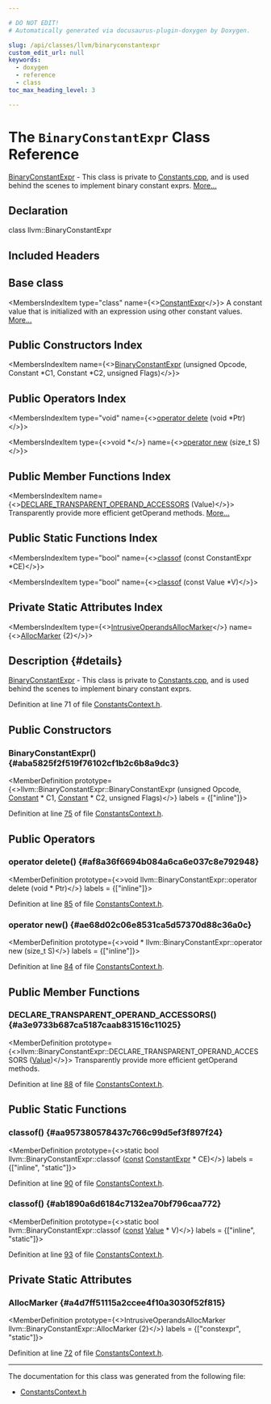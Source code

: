 ```yaml
---

# DO NOT EDIT!
# Automatically generated via docusaurus-plugin-doxygen by Doxygen.

slug: /api/classes/llvm/binaryconstantexpr
custom_edit_url: null
keywords:
  - doxygen
  - reference
  - class
toc_max_heading_level: 3

---
```





# The `BinaryConstantExpr` Class Reference

<DoxygenPage pluginConfig={pluginConfig}>

<a href="/docs/api/classes/llvm/binaryconstantexpr">BinaryConstantExpr</a> - This class is private to <a href="/docs/api/files/lib/lib/ir/constants-cpp">Constants.cpp</a>, and is used behind the scenes to implement binary constant exprs. <a href="#details">More...</a>

## Declaration

<CodeBlock>class llvm::BinaryConstantExpr</CodeBlock>

## Included Headers

<IncludesList>
<IncludesListItem
  filePath="IR/ConstantsContext.h"
  permalink="/docs/api/files/lib/lib/ir/constantscontext-h"
  isLocal="true" />
</IncludesList>

## Base class

<MembersIndex>

<MembersIndexItem
  type="class"
  name={<><a href="/docs/api/classes/llvm/constantexpr">ConstantExpr</a></>}>
A constant value that is initialized with an expression using other constant values. <a href="/docs/api/classes/llvm/constantexpr/#details">More...</a>
</MembersIndexItem>

</MembersIndex>

## Public Constructors Index

<MembersIndex>

<MembersIndexItem
  name={<><a href="#aba5825f2f519f76102cf1b2c6b8a9dc3">BinaryConstantExpr</a> (unsigned Opcode, Constant &#42;C1, Constant &#42;C2, unsigned Flags)</>}>
</MembersIndexItem>

</MembersIndex>

## Public Operators Index

<MembersIndex>

<MembersIndexItem
  type="void"
  name={<><a href="#af8a36f6694b084a6ca6e037c8e792948">operator delete</a> (void &#42;Ptr)</>}>
</MembersIndexItem>

<MembersIndexItem
  type={<>void &#42;</>}
  name={<><a href="#ae68d02c06e8531ca5d57370d88c36a0c">operator new</a> (size&#95;t S)</>}>
</MembersIndexItem>

</MembersIndex>

## Public Member Functions Index

<MembersIndex>

<MembersIndexItem
  name={<><a href="#a3e9733b687ca5187caab831516c11025">DECLARE&#95;TRANSPARENT&#95;OPERAND&#95;ACCESSORS</a> (Value)</>}>
Transparently provide more efficient getOperand methods. <a href="#a3e9733b687ca5187caab831516c11025">More...</a>
</MembersIndexItem>

</MembersIndex>

## Public Static Functions Index

<MembersIndex>

<MembersIndexItem
  type="bool"
  name={<><a href="#aa957380578437c766c99d5ef3f897f24">classof</a> (const ConstantExpr &#42;CE)</>}>
</MembersIndexItem>

<MembersIndexItem
  type="bool"
  name={<><a href="#ab1890a6d6184c7132ea70bf796caa772">classof</a> (const Value &#42;V)</>}>
</MembersIndexItem>

</MembersIndex>

## Private Static Attributes Index

<MembersIndex>

<MembersIndexItem
  type={<><a href="/docs/api/structs/llvm/user/intrusiveoperandsallocmarker">IntrusiveOperandsAllocMarker</a></>}
  name={<><a href="#a4d7ff51115a2ccee4f10a3030f52f815">AllocMarker</a> &#123;2&#125;</>}>
</MembersIndexItem>

</MembersIndex>

## Description {#details}

<a href="/docs/api/classes/llvm/binaryconstantexpr">BinaryConstantExpr</a> - This class is private to <a href="/docs/api/files/lib/lib/ir/constants-cpp">Constants.cpp</a>, and is used behind the scenes to implement binary constant exprs.

Definition at line 71 of file <a href="/docs/api/files/lib/lib/ir/constantscontext-h">ConstantsContext.h</a>.

<SectionDefinition>

## Public Constructors

### BinaryConstantExpr() {#aba5825f2f519f76102cf1b2c6b8a9dc3}

<MemberDefinition
  prototype={<>llvm::BinaryConstantExpr::BinaryConstantExpr (unsigned Opcode, <a href="/docs/api/classes/llvm/constant">Constant</a> &#42; C1, <a href="/docs/api/classes/llvm/constant">Constant</a> &#42; C2, unsigned Flags)</>}
  labels = {["inline"]}>

Definition at line <a href="/docs/api/files/lib/lib/ir/constantscontext-h/#l00075">75</a> of file <a href="/docs/api/files/lib/lib/ir/constantscontext-h">ConstantsContext.h</a>.
</MemberDefinition>

</SectionDefinition>

<SectionDefinition>

## Public Operators

### operator delete() {#af8a36f6694b084a6ca6e037c8e792948}

<MemberDefinition
  prototype={<>void llvm::BinaryConstantExpr::operator delete (void &#42; Ptr)</>}
  labels = {["inline"]}>

Definition at line <a href="/docs/api/files/lib/lib/ir/constantscontext-h/#l00085">85</a> of file <a href="/docs/api/files/lib/lib/ir/constantscontext-h">ConstantsContext.h</a>.
</MemberDefinition>

### operator new() {#ae68d02c06e8531ca5d57370d88c36a0c}

<MemberDefinition
  prototype={<>void &#42; llvm::BinaryConstantExpr::operator new (size&#95;t S)</>}
  labels = {["inline"]}>

Definition at line <a href="/docs/api/files/lib/lib/ir/constantscontext-h/#l00084">84</a> of file <a href="/docs/api/files/lib/lib/ir/constantscontext-h">ConstantsContext.h</a>.
</MemberDefinition>

</SectionDefinition>

<SectionDefinition>

## Public Member Functions

### DECLARE&#95;TRANSPARENT&#95;OPERAND&#95;ACCESSORS() {#a3e9733b687ca5187caab831516c11025}

<MemberDefinition
  prototype={<>llvm::BinaryConstantExpr::DECLARE&#95;TRANSPARENT&#95;OPERAND&#95;ACCESSORS (<a href="/docs/api/classes/llvm/value">Value</a>)</>}>
Transparently provide more efficient getOperand methods.

Definition at line <a href="/docs/api/files/lib/lib/ir/constantscontext-h/#l00088">88</a> of file <a href="/docs/api/files/lib/lib/ir/constantscontext-h">ConstantsContext.h</a>.
</MemberDefinition>

</SectionDefinition>

<SectionDefinition>

## Public Static Functions

### classof() {#aa957380578437c766c99d5ef3f897f24}

<MemberDefinition
  prototype={<>static bool llvm::BinaryConstantExpr::classof (<a href="/docs/api/files/lib/lib/target/lib/target/aarch64/aarch64promoteconstant-cpp/#a90f8350fecae261c25be85d38b451bff">const</a> <a href="/docs/api/classes/llvm/constantexpr">ConstantExpr</a> &#42; CE)</>}
  labels = {["inline", "static"]}>

Definition at line <a href="/docs/api/files/lib/lib/ir/constantscontext-h/#l00090">90</a> of file <a href="/docs/api/files/lib/lib/ir/constantscontext-h">ConstantsContext.h</a>.
</MemberDefinition>

### classof() {#ab1890a6d6184c7132ea70bf796caa772}

<MemberDefinition
  prototype={<>static bool llvm::BinaryConstantExpr::classof (<a href="/docs/api/files/lib/lib/target/lib/target/aarch64/aarch64promoteconstant-cpp/#a90f8350fecae261c25be85d38b451bff">const</a> <a href="/docs/api/classes/llvm/value">Value</a> &#42; V)</>}
  labels = {["inline", "static"]}>

Definition at line <a href="/docs/api/files/lib/lib/ir/constantscontext-h/#l00093">93</a> of file <a href="/docs/api/files/lib/lib/ir/constantscontext-h">ConstantsContext.h</a>.
</MemberDefinition>

</SectionDefinition>

<SectionDefinition>

## Private Static Attributes

### AllocMarker {#a4d7ff51115a2ccee4f10a3030f52f815}

<MemberDefinition
  prototype={<>IntrusiveOperandsAllocMarker llvm::BinaryConstantExpr::AllocMarker &#123;2&#125;</>}
  labels = {["constexpr", "static"]}>

Definition at line <a href="/docs/api/files/lib/lib/ir/constantscontext-h/#l00072">72</a> of file <a href="/docs/api/files/lib/lib/ir/constantscontext-h">ConstantsContext.h</a>.
</MemberDefinition>

</SectionDefinition>

<hr/>

The documentation for this class was generated from the following file:

<ul>
<li><a href="/docs/api/files/lib/lib/ir/constantscontext-h">ConstantsContext.h</a></li>
</ul>

</DoxygenPage>
